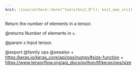 ```yaml
---
knit: ({source(here::here("tools/knit.R")); knit_man_src})
---
```

Return the number of elements in a tensor.

@returns
    Number of elements in `x`.

@param x Input tensor.

@export
@family ops
@seealso
+ <https:/keras.io/keras_core/api/ops/numpy#size-function>
+ <https://www.tensorflow.org/api_docs/python/tf/keras/ops/size>
